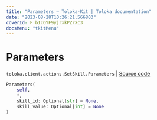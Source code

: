 ```yaml
---
title: "Parameters — Toloka-Kit | Toloka documentation"
date: "2023-08-28T10:26:21.566803"
coverId: F_bIcOYF9yjrxkPZrXc3
docsMenu: "tkitMenu"
---
```


# Parameters

`toloka.client.actions.SetSkill.Parameters` | [Source code](https://github.com/Toloka/toloka-kit/blob/v1.2.1/src/client/actions.py#L190)

```python
Parameters(
    self,
    *,
    skill_id: Optional[str] = None,
    skill_value: Optional[int] = None
)
```